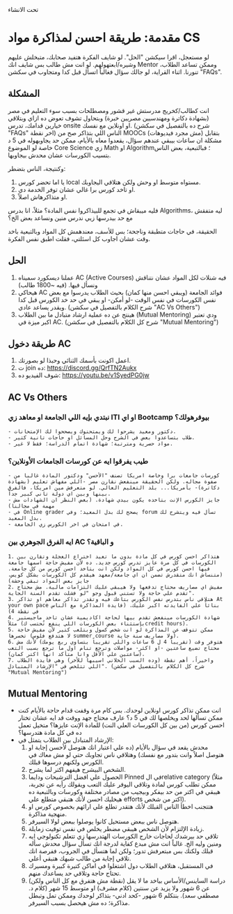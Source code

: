 
<Callout type="info" emoji="ℹ️">
  تحت الانشاء
</Callout>

# مقدمة: طريقة احسن لمذاكرة مواد CS

<Callout type="info" emoji="ℹ️">
  لو مستعجل، اقرا سيكشن "الحل".
</Callout>

<Callout type="info" emoji="ℹ️">
لو شايف الفكرة هتفيد صحابك، متبخلش عليهم وشيره/ابعتهولهم.
</Callout>

<Callout type="info" emoji="ℹ️">
لو انت مش طالب بس شايف انك Mentor وممكن تساعد الطلاب، تنورنا.
</Callout>

<Callout type="info" emoji="ℹ️">
اثناء القراية، لو جالك سؤال فغالباً اتسأل قبل كدا ومتجاوب في سكشن "FAQs".
</Callout>

## المشكلة

انت كطالب/كخريج مدرستش غير قشور ومصطلحات بسبب سوء التعليم في مصر (بشهادة دكاترة ومهندسيين مصريين خبرة) وبتحاول تشوف تعوض ده ازاي وبتلاقي خيارين قدامك، تدرس onsite او اونلاين مع نفسك. (شرح ده بالتفصيل في سكشن "FAQs" اخر نقطة)
الناس اللي بتذاكر صح من MOOCs (مش مجرد فيديوهات) بتقابل مشكلة ان ساعات بيبقي عندهم سؤال، يقعدوا معاه بالأيام، ممكن حد يجاوبهوله في 5 د خاصة لو الموضوع Core Science زي Math او Algorithm؛ فبالتبعية، بعض الناس بتسيب الكورسات عشان محدش بيجاوبها.

وكنتيجة، الناس بتضطر:

1. يا اما تحضر كورس local مستواه متوسط او وحش ولكن هتلاقي اليجاوبك.
2. او تاخد كورس برا غالي عشان توفر الخدمة دي.
3. او متذاكرهاش اصلاً.

فليه ميبقاش في تجمع للبيذاكروا نفس المادة؟ مثلاً، انا بدرس Algorithms، ليه متفقش مع حد بيدرسها زيي ندرس منين ونساعد بعض الخ؟

الحقيقة، في حاجات متطبقة وناجحة؛ بس للأسف، معندهمش كل المواد وبالتبعية باخد وقت عشان اجاوب كل اسئلتي، فقلت اطبق نفس الفكرة.

## الحل

1. عملنا ديسكورد سميناه AC (Active Courses) فيه شنلات لكل المواد عشان نتناقش ونسأل فيها. (فيه ~1800 طالب)
2. هيحاكي AC فوائد الجامعة (ويبقي احسن منها كمان) بحيث الطلاب يدرسوا مع بعض نفس الكورسات في نفس الوقت -لو أمكن- او يبقي في حد خد الكورس قبل كدا ويقدر يساعد عادي. (شرح الكلام بالتفصيل في سكشن "AC Vs Others")
3. هينتج عن ده عملية ارشاد متبادل ما بين الطلاب (Mutual Mentoring) ودي تعتبر اكبر ميزة في AC. (شرح كل الكلام بالتفصيل في سكشن "Mutual Mentoring")

##  طريقة دخول AC

1. اعمل اكونت بأسمك الثنائي وحبذا لو بصورتك.
2. ت join ده: https://discord.gg/QrfTN2Aukx
3. شوف الفيديو ده: https://youtu.be/v1SyedPG0jw

## AC Vs Others

### نبتدي بإيه اللي الجامعة او معاهد زي ITI او اي Bootcamp بيوفرهولك؟
    - دكتور ومعيد يشرحوا لك ويمتحنوك ويصححوا لك الإمتحانات.
    - طلاب بتساعدوا بعض في الشرح وحل المسائل او حاجات تانية كتير.
    - مواد حصرية ومترتبة؛ شهادة اتمام الدراسة؛ فقط لا غير.

### طيب يفرقوا ايه عن كورسات الجامعات الأونلاين؟
    - كورسات جامعات برا وخاصة امريكا تصنف "الأحسن" ودكتور المادة غالباً من صفوة مجاله. ولكن الحقيقة مينفعش نقارن مصر -اللي مفهاش تعليم (بشهادة دكاترة)- بأمريكا... بلد التعليم العالي. لو متعرفش مين امريكا، فالفرق بينها وبين اي دولة تاني كبير جداً.
    - جايز الكورس الإنت بتاخده يكون بيدي شهادة. (بغض النظر ان الشهادات مش مهمة في مجالنا)
    - في Online grader يصحح لك بدل المعيد؛ وفي forum تسأل فيه ويتشرح لك بدل المعيد.
    - في امتحان في اخر الكورس زي الجامعة.

### ايه الفرق الجوهري بين AC و الباقية؟
    1. هتذاكر احسن كورس في كل مادة بدون ما تعيد اختراع العجلة وتقارن بين الكورسات في كل مرة عايز تدرس كورس جديد. ده لأن مفيش حاجة اسمها جامعة فيها احسن كورس في كل المواد ولكن انت بتاخد احسن كورس من كل جامعة. (متنساش انك متقدرش تضمن ان اي جامعة/معهد هيقدم كل الكورسات بشكل كويس، جايز بعض المواد تبقي وحشة)
    2. مفيش اي مصاريف محتاج تدفعها وﻻ هيبقي عليك التزامات مالية. مش محتاج تقدم علي حاجة وﻻ تستني قبول وجو "لو فشلت تقدم السنة الجاية".
    3. هتلاقي ناس بتدرس نفس الكورس بتاعك فيه وتقدر تذاكر معاهم او تذاكر At your own pace بنائاً علي الفايدته اكبر عليك. (فايدة المذاكرة مع الناس في نقطة 4)
    4. شهادة الكورسات مينفعش تقدم بيها لحاجة اكاديمية عشان تاخد ماجيستير مثلاً (بإستثناء بعض الكورسات اللي ينفع تُحتسب كcredit hours).
    5. ممكن تتوقف عن المذاكرة لو انت شخص كسول وبتلعب كتير لأن مفيش حاجة تخسرها (لا هتدفع فلوس summer course وﻻ مصاريف سنة جاية).
    6. هتوفر وقت (تقريباً 4 ل 6 ساعات واللي تقريباً بتساوي ربع يومك) لأنك مش محتاج تضيع ساعتين -او اكثر- مواصلات وترجع تنام اول ما ترجع بسبب التعب (ساعتين علي الأقل وانا متأكد انها اكتر كمان).
    7. واخيراً، أهم نقطة (وده السبب الخلاني اسيبها للأخر) وهي فايدة الطلاب اللي تتلخص في "الإرشاد المتبادل". (شرح كل الكلام بالتفصيل في سكشن "Mutual Mentoring")

## Mutual Mentoring

- انت ممكن تذاكر كورس اونلاين لوحدك. بس كام مرة وقفت قدام حاجة بالأيام كنت ممكن تسألها لحد ويخلصها لك في 5 د؟ عارف محتاج جهد ووقت قد ايه عشان تختار احسن كورس (من بين كل الكورسات العلي النت) للمادة الإنت عايزها؟ متخيل تعمل ده في كل مادة هتدرسها؟
- الإرشاد المتبادل بين الطلاب يتمثل في:
    1. محدش يقعد في سؤال بالأيام (ده علي اعتبار انك هتوصل لأحسن إجابة او هتوصل اصلاً وانت بتدور مع نفسك) وهتلاقي ناس تجاوبك حتي لو مش معاك في الكورس ولكنهم درسوها قبلك.
    2. الشخص البيشرح هيفهم اكتر لما يشرح.
    3. الحصول علي افضل الترشيحات ودايما Pinned في الrelative category (مثلاً ممكن تطلب كورس لمادة وتلاقي اليوفر عليك التعب ويقولك رأيه عن تجربة، هيبقي في اكتر من حد بيفكر وبيجيب من مصادر مختلفة وكورسات وبالتبعية ده هيخليك احسن لأنك هتبقي متطلع علي efforts اكتر من شخص).
    4. هتتجنب اخطأ الناس القبلك لأنك هتقدر تطلع علي ارائهم بخصوص كورس او منهجية مذاكرة.
    5. هتوصل ناس ببعض مستحيل كانوا يوصلوا ببعض لولا السيرفر.
    6. زيادة الإلتزام لأن الشخص هيبقي مضطر يخلص في نفس توقيت زمايلة.
    7. تلاقي حد بيرشدك لحاجات خارج الكورسات الهتدرسها زي تتعلم تكنولوجي ايه ومنين وليه الخ. غالباً انت مش مبدع كفاية لدرجة انك تسأل سؤال محدش سأله قبلك ولكنك بس مبتعرفش تدور؛ ولكن لما هتسأل في الجروب، ففرصة انك تلاقي إجابة من طالب شبهك هتبقي أعلي.
    8. في المستقبل، هتلاقي الطلاب دول اشتغلوا في اماكن كتيرة كبيرة ومسيرك تحتاج حاجة وتلاقي حد يساعدك منهم.
    9. (نقطة مش هتفرق مع كل الناس ولكن) دراسة الساينس/الأساس بياخد ما ﻻ يقل عن 6 شهور وﻻ يزيد عن سنتين (كلام مشرف) او متوسط 15 شهر (كلام د. مصطفي سعد). بنتكلم 6 شهور -كحد ادني- بتذاكر لوحدك وممكن تمل وتبطل مذاكرة؛ ده مش هيحصل بسبب السيرفر.
